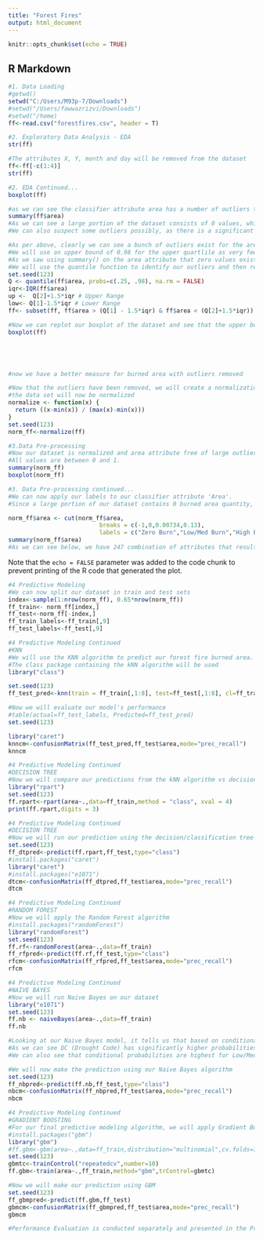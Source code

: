 ---
title: "Forest Fires"
output: html_document
---

```{r setup, include=FALSE}
knitr::opts_chunk$set(echo = TRUE)
```

## R Markdown
```{r}
#1. Data Loading
#getwd()
setwd("C:/Users/M93p-7/Downloads")
#setwd("/Users/fawwazrizvi/Downloads")
#setwd("/home)
ff<-read.csv("forestfires.csv", header = T)
```

```{r}
#2. Exploratory Data Analysis - EDA
str(ff)
```


```{r}
#The attributes X, Y, month and day will be removed from the dataset
ff<-ff[-c(1:4)]
str(ff)
```

```{r}
#2. EDA Continued...
boxplot(ff)

#as we can see the classifier attribute area has a number of outliers that we need to remove
summary(ff$area)
#As we can see a large portion of the dataset consists of 0 values, which attribute to No Burn Areas
#We can also suspect some outliers possibly, as there is a significant difference between the 3rd quartile and Max value in this attribute.
```


```{r}
#As per above, clearly we can see a bunch of outliers exist for the area attribute, so we will remove these.
#We will use an upper bound of 0.98 for the upper quartlile as very few values exist above 100 in the area attribute.
#As we saw using summary() on the area attribute that zero values exist in the dataset up to the 1st quartile, and since the burned area can not be lower than 0, we do not have any lower bound outliers.
#We will use the quantile function to identify our outliers and then remove them:
set.seed(123)
Q <- quantile(ff$area, probs=c(.25, .98), na.rm = FALSE)
iqr<-IQR(ff$area)
up <-  Q[2]+1.5*iqr # Upper Range
low<- Q[1]-1.5*iqr # Lower Range
ff<- subset(ff, ff$area > (Q[1] - 1.5*iqr) & ff$area < (Q[2]+1.5*iqr))

#Now we can replot our boxplot of the dataset and see that the upper bound outliers are now removed from the area attribute
boxplot(ff)





#now we have a better measure for burned area with outliers removed
```

```{r}
#Now that the outliers have been removed, we will create a normalization function and apply it to our dataset
#the data set will now be normalized
normalize <- function(x) {
  return ((x-min(x)) / (max(x)-min(x)))
}
set.seed(123)
norm_ff<-normalize(ff)
```

```{r}
#3.Data Pre-processing 
#Now our dataset is normalized and area attribute free of large outliers.
#All values are between 0 and 1.
summary(norm_ff)
boxplot(norm_ff)
```


```{r}
#3. Data Pre-processing continued...
#We can now apply our labels to our classifier attribute 'Area'.
#Since a large portion of our dataset contains 0 burned area quantity, we will label it as 'Zero Burn'. Burned area between our 1st quartile of 0 and our 3rd quartile, can be considered 'Low/Med Burn', and anything from our 3rd quartile to our Max value is considered 'High Burn'

norm_ff$area <- cut(norm_ff$area,
                          breaks = c(-1,0,0.00734,0.13),
                          labels = c("Zero Burn","Low/Med Burn","High Burn"), right = TRUE)
summary(norm_ff$area)
#As we can see below, we have 247 combination of attributes that result in Zero Burn area, 134 result in Low/Med Burn areas and 127 that result in High Burn area.

```

Note that the `echo = FALSE` parameter was added to the code chunk to prevent printing of the R code that generated the plot.
```{r}
#4 Predictive Modeling
#We can now split our dataset in train and test sets
index<-sample(1:nrow(norm_ff), 0.65*nrow(norm_ff))
ff_train<- norm_ff[index,]
ff_test<-norm_ff[-index,]
ff_train_labels<-ff_train[,9]
ff_test_labels<-ff_test[,9]
```

```{r}
#4 Predictive Modeling Continued
#KNN
#We will use the KNN algorithm to predict our forest fire burned area.
#The class package containing the kNN algorithm will be used
library("class")

set.seed(123)
ff_test_pred<-knn(train = ff_train[,1:8], test=ff_test[,1:8], cl=ff_train[,9], k=9)
```

```{r}
#Now we will evaluate our model's performance
#table(actual=ff_test_labels, Predicted=ff_test_pred)
set.seed(123)

library("caret")
knncm<-confusionMatrix(ff_test_pred,ff_test$area,mode="prec_recall")
knncm
```
```{r}
#4 Predictive Modeling Continued
#DECISION TREE
#Now we will compare our predictions from the kNN algorithm vs decision/classification tree
library("rpart")
set.seed(123)
ff.rpart<-rpart(area~.,data=ff_train,method = "class", xval = 4)
print(ff.rpart,digits = 3)
```


```{r}
#4 Predictive Modeling Continued
#DECISION TREE
#Now we will run our prediction using the decision/classification tree
set.seed(123)
ff_dtpred<-predict(ff.rpart,ff_test,type="class")
#install.packages("caret")
library("caret")
#install.packages("e1071")
dtcm<-confusionMatrix(ff_dtpred,ff_test$area,mode="prec_recall")
dtcm
```
```{r}
#4 Predictive Modeling Continued
#RANDOM FOREST
#Now we will apply the Random Forest algorithm
#install.packages("randomForest")
library("randomForest")
set.seed(123)
ff.rf<-randomForest(area~.,data=ff_train)
ff_rfpred<-predict(ff.rf,ff_test,type="class")
rfcm<-confusionMatrix(ff_rfpred,ff_test$area,mode="prec_recall")
rfcm
```
```{r}
#4 Predictive Modeling Continued
#NAIVE BAYES
#Now we will run Naive Bayes on our dataset
library("e1071")
set.seed(123)
ff.nb <- naiveBayes(area~.,data=ff_train)
ff.nb

#Looking at our Naive Bayes model, it tells us that based on conditional probablity of one event occuring given another event.
#As we can see DC (Drought Code) has significantly higher probabilities for all categories of the burned area, as compared to the other measures.
#We can also see that conditional probabilities are highest for Low/Med Burn Areas, for each given FWI (Fire Weather Index) and climate measurements.
```


```{r}
#We will now make the prediction using our Naive Bayes algorithm
set.seed(123)
ff_nbpred<-predict(ff.nb,ff_test,type="class")
nbcm<-confusionMatrix(ff_nbpred,ff_test$area,mode="prec_recall")
nbcm
```


```{r}
#4 Predictive Modeling Continued
#GRADIENT BOOSTING
#For our final predictive modeling algorithm, we will apply Gradient Boosting (GBM), to our dataset.
#install.packages("gbm")
library("gbm")
#ff.gbm<-gbm(area~.,data=ff_train,distribution="multinomial",cv.folds=10,shrinkage=0.01,n.trees=10)
set.seed(123)
gbmtc<-trainControl("repeatedcv",number=10)
ff.gbm<-train(area~.,ff_train,method="gbm",trControl=gbmtc)
```


```{r}
#Now we will make our prediction using GBM
set.seed(123)
ff_gbmpred<-predict(ff.gbm,ff_test)
gbmcm<-confusionMatrix(ff_gbmpred,ff_test$area,mode="prec_recall")
gbmcm
```

```{r}
#Performance Evaluation is conducted separately and presented in the Project Report.

```



